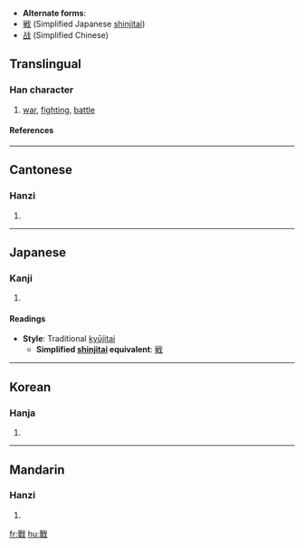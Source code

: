 * '''Alternate forms''':
* [[戦]] (Simplified Japanese [[shinjitai]])
* [[战]] (Simplified Chinese)

==Translingual==
===Han character===
{{Han char|rn=62|rad=戈|as=12|sn=16|four=6355<sub>0</sub>|canj=口十戈 (RJI)}}
# [[war]], [[fighting]], [[battle]]
====References====
{{Han ref|kx=0414.110|dkj=11667|dj=0757.120|hdz=21412.120|uh=6230|ud=25136|bh=BED4|bd=48852}}
----
==Cantonese==
===Hanzi===
{{yue-hanzi|jyut=|y=jin3}}
# {{defn|Cantonese}}
----
==Japanese==
===Kanji===
{{ja-kanji|grade=|rs=戈12}}
# {{defn|Japanese}} 
====Readings====
{{ja-readings|on=[[せん]] (sen)|kun=[[たたかう]] (tatakau), [[いくさ]] (ikusa)}}

* '''Style''': Traditional [[kyūjitai]]
** '''Simplified [[shinjitai]] equivalent''': [[戦]]
----
==Korean==
===Hanja===
{{ko-hanja|hangeul=[[전]]|eumhun=|rv=jeon|mr=chŏn|y=cen}}
# {{defn|Korean}}
----
==Mandarin==
===Hanzi===
{{cmn-hanzi|sim=战|pin=[[zhàn]] (zhan4), [[hū]] (hu1), [[huī]] (hui1), [[xī]] (xi1)|wg=hu<sup>1</sup>, hui<sup>1</sup>, hsi<sup>1</sup>, chan<sup>4</sup>}}
# {{defn|Mandarin}}

[[fr:戰]]
[[hu:戰]]